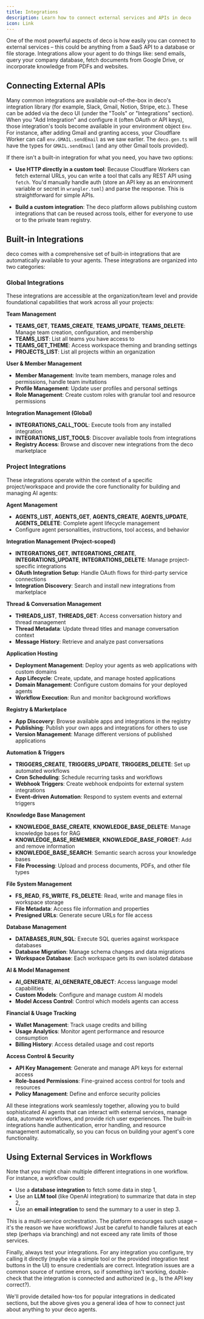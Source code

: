 ```yaml
---
title: Integrations
description: Learn how to connect external services and APIs in deco
icon: Link
---
```


One of the most powerful aspects of deco is how easily you can connect to external services – this could be anything from a SaaS API to a database or file storage. Integrations allow your agent to do things like: send emails, query your company database, fetch documents from Google Drive, or incorporate knowledge from PDFs and websites.

## Connecting External APIs

Many common integrations are available out-of-the-box in deco's integration library (for example, Slack, Gmail, Notion, Stripe, etc.). These can be added via the deco UI (under the "Tools" or "Integrations" section). When you "Add Integration" and configure it (often OAuth or API keys), those integration's tools become available in your environment object `Env`. For instance, after adding Gmail and granting access, your Cloudflare Worker can call `env.GMAIL.sendEmail` as we saw earlier. The `deco.gen.ts` will have the types for `GMAIL.sendEmail` (and any other Gmail tools provided).

If there isn't a built-in integration for what you need, you have two options:

- **Use HTTP directly in a custom tool**: Because Cloudflare Workers can fetch external URLs, you can write a tool that calls any REST API using `fetch`. You'd manually handle auth (store an API key as an environment variable or secret in `wrangler.toml`) and parse the response. This is straightforward for simple APIs.

- **Build a custom integration**: The deco platform allows publishing custom integrations that can be reused across tools, either for everyone to use or to the private team registry.

## Built-in Integrations

deco comes with a comprehensive set of built-in integrations that are automatically available to your agents. These integrations are organized into two categories:

### Global Integrations

These integrations are accessible at the organization/team level and provide foundational capabilities that work across all your projects:

**Team Management**
- **TEAMS_GET**, **TEAMS_CREATE**, **TEAMS_UPDATE**, **TEAMS_DELETE**: Manage team creation, configuration, and membership
- **TEAMS_LIST**: List all teams you have access to
- **TEAMS_GET_THEME**: Access workspace theming and branding settings
- **PROJECTS_LIST**: List all projects within an organization

**User & Member Management** 
- **Member Management**: Invite team members, manage roles and permissions, handle team invitations
- **Profile Management**: Update user profiles and personal settings
- **Role Management**: Create custom roles with granular tool and resource permissions

**Integration Management (Global)**
- **INTEGRATIONS_CALL_TOOL**: Execute tools from any installed integration
- **INTEGRATIONS_LIST_TOOLS**: Discover available tools from integrations
- **Registry Access**: Browse and discover new integrations from the deco marketplace

### Project Integrations

These integrations operate within the context of a specific project/workspace and provide the core functionality for building and managing AI agents:

**Agent Management**
- **AGENTS_LIST**, **AGENTS_GET**, **AGENTS_CREATE**, **AGENTS_UPDATE**, **AGENTS_DELETE**: Complete agent lifecycle management
- Configure agent personalities, instructions, tool access, and behavior

**Integration Management (Project-scoped)**
- **INTEGRATIONS_GET**, **INTEGRATIONS_CREATE**, **INTEGRATIONS_UPDATE**, **INTEGRATIONS_DELETE**: Manage project-specific integrations
- **OAuth Integration Setup**: Handle OAuth flows for third-party service connections
- **Integration Discovery**: Search and install new integrations from marketplace

**Thread & Conversation Management**
- **THREADS_LIST**, **THREADS_GET**: Access conversation history and thread management
- **Thread Metadata**: Update thread titles and manage conversation context
- **Message History**: Retrieve and analyze past conversations

**Application Hosting**
- **Deployment Management**: Deploy your agents as web applications with custom domains
- **App Lifecycle**: Create, update, and manage hosted applications
- **Domain Management**: Configure custom domains for your deployed agents
- **Workflow Execution**: Run and monitor background workflows

**Registry & Marketplace**
- **App Discovery**: Browse available apps and integrations in the registry
- **Publishing**: Publish your own apps and integrations for others to use
- **Version Management**: Manage different versions of published applications

**Automation & Triggers**
- **TRIGGERS_CREATE**, **TRIGGERS_UPDATE**, **TRIGGERS_DELETE**: Set up automated workflows
- **Cron Scheduling**: Schedule recurring tasks and workflows
- **Webhook Triggers**: Create webhook endpoints for external system integrations
- **Event-driven Automation**: Respond to system events and external triggers

**Knowledge Base Management**
- **KNOWLEDGE_BASE_CREATE**, **KNOWLEDGE_BASE_DELETE**: Manage knowledge bases for RAG
- **KNOWLEDGE_BASE_REMEMBER**, **KNOWLEDGE_BASE_FORGET**: Add and remove information
- **KNOWLEDGE_BASE_SEARCH**: Semantic search across your knowledge bases
- **File Processing**: Upload and process documents, PDFs, and other file types

**File System Management**
- **FS_READ**, **FS_WRITE**, **FS_DELETE**: Read, write and manage files in workspace storage
- **File Metadata**: Access file information and properties
- **Presigned URLs**: Generate secure URLs for file access

**Database Management**
- **DATABASES_RUN_SQL**: Execute SQL queries against workspace databases
- **Database Migration**: Manage schema changes and data migrations
- **Workspace Database**: Each workspace gets its own isolated database

**AI & Model Management**
- **AI_GENERATE**, **AI_GENERATE_OBJECT**: Access language model capabilities
- **Custom Models**: Configure and manage custom AI models
- **Model Access Control**: Control which models agents can access

**Financial & Usage Tracking**
- **Wallet Management**: Track usage credits and billing
- **Usage Analytics**: Monitor agent performance and resource consumption
- **Billing History**: Access detailed usage and cost reports

**Access Control & Security**
- **API Key Management**: Generate and manage API keys for external access
- **Role-based Permissions**: Fine-grained access control for tools and resources
- **Policy Management**: Define and enforce security policies

All these integrations work seamlessly together, allowing you to build sophisticated AI 
agents that can interact with external services, manage data, automate workflows, and 
provide rich user experiences. The built-in integrations handle authentication, error 
handling, and resource management automatically, so you can focus on building your agent's core functionality.

## Using External Services in Workflows

Note that you might chain multiple different integrations in one workflow. For instance, a workflow could:

- Use a **database integration** to fetch some data in step 1,
- Use an **LLM tool** (like OpenAI integration) to summarize that data in step 2,
- Use an **email integration** to send the summary to a user in step 3.

This is a multi-service orchestration. The platform encourages such usage – it's the reason we have workflows! Just be careful to handle failures at each step (perhaps via branching) and not exceed any rate limits of those services.

Finally, always test your integrations. For any integration you configure, try calling it directly (maybe via a simple tool or the provided integration test buttons in the UI) to ensure credentials are correct. Integration issues are a common source of runtime errors, so if something isn't working, double-check that the integration is connected and authorized (e.g., Is the API key correct?).

We'll provide detailed how-tos for popular integrations in dedicated sections, but the above gives you a general idea of how to connect just about anything to your deco agents.
